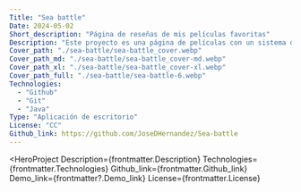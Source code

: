 ```yaml
---
Title: "Sea battle"
Date: 2024-05-02
Short_description: "Página de reseñas de mis películas favoritas"
Description: "Este proyecto es una página de películas con un sistema de reseñas, en el cual utilice.."
Cover_path: "./sea-battle/sea-battle_cover.webp"
Cover_path_md: "./sea-battle/sea-battle_cover-md.webp"
Cover_path_xl: "./sea-battle/sea-battle_cover-xl.webp"
Cover_path_full: "./sea-battle/sea-battle-6.webp"
Technologies:
  - "Github"
  - "Git"
  - "Java"
Type: "Aplicación de escritorio"
License: "CC"
Github_link: https://github.com/JoseDHernandez/Sea-battle
---
```



<HeroProject
  Description={frontmatter.Description}
  Technologies={frontmatter.Technologies}
  Github_link={frontmatter.Github_link}
  Demo_link={frontmatter?.Demo_link}
  License={frontmatter.License}
>

</HeroProject>
